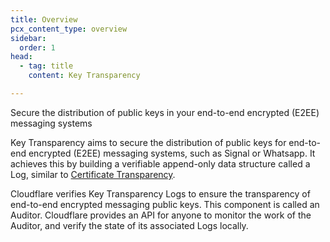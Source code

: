 ```yaml
---
title: Overview
pcx_content_type: overview
sidebar:
  order: 1
head:
  - tag: title
    content: Key Transparency

---
```



<Description>

Secure the distribution of public keys in your end-to-end encrypted (E2EE) messaging systems

</Description>

Key Transparency aims to secure the distribution of public keys for end-to-end encrypted (E2EE) messaging systems, such as Signal or Whatsapp. It achieves this by building a verifiable append-only data structure called a Log, similar to [Certificate Transparency](https://developer.mozilla.org/en-US/docs/Web/Security/Certificate_Transparency).

Cloudflare verifies Key Transparency Logs to ensure the transparency of end-to-end encrypted messaging public keys. This component is called an Auditor. Cloudflare provides an API for anyone to monitor the work of the Auditor, and verify the state of its associated Logs locally.
